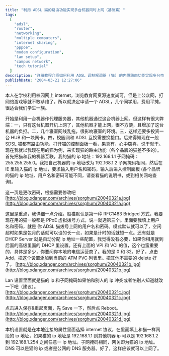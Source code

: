 ```yaml
---
title: "利用 ADSL 猫的路由功能实现多台机器同时上网（基础篇）"
tags:
  [
    "adsl",
    "router",
    "networking",
    "multiple computers",
    "internet sharing",
    "pppoe",
    "modem configuration",
    "lan setup",
    "campus network",
    "tech tutorial"
  ]
description: "详细教程介绍如何利用 ADSL 调制解调器 (猫) 的内置路由功能实现多台电脑共享一条网络连接，适合大学生共享费用的场景。作者从校园网络限制入手，通过配置调制解调器的 RFC1483 或 PPPoE 模式、调整 IP 和子网设置、设置 DHCP 服务器等步骤，详细说明了操作流程，并提供了配置界面截图。文章解释了这种方法比使用代理服务器更方便的优势。"
publishDate: "2004-03-21 12:27:06"
---
```


本人在学校利用校园网上 internet，浏览教育网资源速度尚可，但是上公众网，打网络游戏等就不敢恭维了。所以就决定申请一个 ADSL，几个同学用，费用平摊，很适合我们学生一族。

开始是利用一台机器作代理服务器，其他机器通过这台机器上网。但这样有很大弊端：一，只有这台机器开机上网了，其他机器才能上网，很不方便，且增加了这台机器的负担。二，几个寝室网线乱拖，很影响寝室的环境。三，这样还要多投资一台 HUB 和一块网卡。四，校园网和 ADSL 互换需要换接口。后来得知现在一般 SDSL 猫都有路由功能，打开猫的控制面板一看，果真有，心中窃喜，说干就干。现在我就以我现在用的猫为例，来实现猫的路由功能（各个品牌的猫差不多的）。首先把猫和我的机器互联，我的猫的 ip 地址：192.168.1.1 子网掩码：255.255.255.0。我把自己机器的 ip 地址改为 192.168.1.2 子网掩码相同，然后在 IE 里输入猫的 ip 地址，要求输入用户名和密码，输入后进入控制面板 (各个品牌的猫的 ip 地址、用户名和密码可能不同，请查看猫的说明书，或到相关网站查询)。

这一页是更改密码，根据需要修改吧[http://blog.xdanger.com/archives/sorghum/20040321a.jpg](http://blog.xdanger.com/archives/sorghum/20040321a.jpg)

这里是重点，我详细一点介绍。般猫默认是第一种 RFC1483 Bridged 方式，我要现在用的猫一般都是 PPoE 虚拟拨号方式，说一就选第三个。里面要我填上用户名和密码，就是 你 ADSL 猫拨号上网的用户名和密码。模式默认就可以了，空闲超时如果是包月的话就可以设的长一点，如果是计时的话就短一点。还有就是 DHCP Server 就是自动分配 ip 地址一些配置，我觉得没有必要，如果你相用就到后面的高级里面的 DHCP 里设置。还有上面的 VPI 和 VCI 的值，这个也蛮重要的，具体是多少，你要问你本地的电信运营商了。我的是 0 和 32。好了，点击 Add，把这个设置添加到当前的 ATM PVC 列表里。把其他不需要的 delete 好了。 [http://blog.xdanger.com/archives/sorghum/20040321b.jpg](http://blog.xdanger.com/archives/sorghum/20040321b.jpg)

Lan 设置里面就是猫的 ip 和子网掩码如果怕和别人的 ip 冲突或者怕别人知道就改一下吧（建议）。 [http://blog.xdanger.com/archives/sorghum/20040321c.jpg](http://blog.xdanger.com/archives/sorghum/20040321c.jpg)

点击进入保存&重起页面，先 Save 一下，然后点 Reboot。[http://blog.xdanger.com/archives/sorghum/20040321d.jpg](http://blog.xdanger.com/archives/sorghum/20040321d.jpg)

本机设置就是在本地连接的属性里面选择 internet 协议，在里面填上和猫一样网段的 ip 地址，如果猫的 ip 地址是 192.168.1.1 则其他机器 ip 可以是 192.168.1.2 到 192.168.1.254 之间任意一 ip 地址。子网掩码相同，网关即为猫的 ip 地址。DNS 可以是猫的 ip 或者是公网的 DNS 服务器。好了，这样应该就可以上网了。
